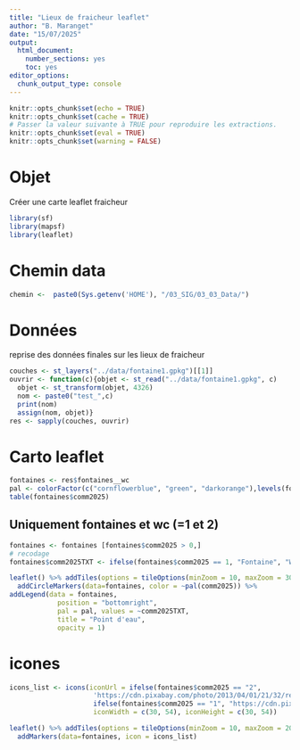 ```yaml
---
title: "Lieux de fraicheur leaflet"
author: "B. Maranget"
date: "15/07/2025"
output: 
  html_document: 
    number_sections: yes
    toc: yes
editor_options: 
  chunk_output_type: console
---
```



```r
knitr::opts_chunk$set(echo = TRUE)
knitr::opts_chunk$set(cache = TRUE)
# Passer la valeur suivante à TRUE pour reproduire les extractions.
knitr::opts_chunk$set(eval = TRUE)
knitr::opts_chunk$set(warning = FALSE)
```


# Objet

Créer une carte leaflet fraicheur

```r
library(sf)
library(mapsf)
library(leaflet)
```


# Chemin data


```r
chemin <-  paste0(Sys.getenv('HOME'), "/03_SIG/03_03_Data/")
```


# Données

reprise des données finales sur les lieux de fraicheur

```r
couches <- st_layers("../data/fontaine1.gpkg")[[1]]
ouvrir <- function(c){objet <- st_read("../data/fontaine1.gpkg", c)
  objet <- st_transform(objet, 4326)
  nom <- paste0("test_",c)
  print(nom)
  assign(nom, objet)}
res <- sapply(couches, ouvrir)
```




# Carto leaflet


```r
fontaines <- res$fontaines__wc
pal <- colorFactor(c("cornflowerblue", "green", "darkorange"),levels(fontaines$comm2025))
table(fontaines$comm2025)
```


## Uniquement fontaines et wc (=1 et 2)

```r
fontaines <- fontaines [fontaines$comm2025 > 0,]
# recodage
fontaines$comm2025TXT <- ifelse(fontaines$comm2025 == 1, "Fontaine", "WC") 
```



```r
leaflet() %>% addTiles(options = tileOptions(minZoom = 10, maxZoom = 30)) %>%
  addCircleMarkers(data=fontaines, color = ~pal(comm2025)) %>% 
addLegend(data = fontaines,
            position = "bottomright",
            pal = pal, values = ~comm2025TXT,
            title = "Point d'eau",
            opacity = 1)
```



# icones


```r
icons_list <- icons(iconUrl = ifelse(fontaines$comm2025 == "2", 
                     'https://cdn.pixabay.com/photo/2013/04/01/21/32/restroom-99226_960_720.png',
                     ifelse(fontaines$comm2025 == "1", "https://cdn.pixabay.com/photo/2014/03/24/13/39/drinking-water-293926_960_720.png", NA)),
                     iconWidth = c(30, 54), iconHeight = c(30, 54))

```



```r
leaflet() %>% addTiles(options = tileOptions(minZoom = 10, maxZoom = 20)) %>%
  addMarkers(data=fontaines, icon = icons_list)
```

